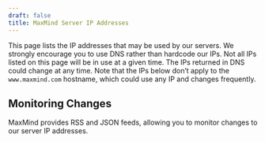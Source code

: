```yaml
---
draft: false
title: MaxMind Server IP Addresses
---
```



This page lists the IP addresses that may be used by our servers. We strongly
encourage you to use DNS rather than hardcode our IPs. Not all IPs listed on
this page will be in use at a given time. The IPs returned in DNS could change
at any time. Note that the IPs below don’t apply to the `www.maxmind.com`
hostname, which could use any IP and changes frequently.

<IpAddresses />

## Monitoring Changes

MaxMind provides RSS and JSON feeds, allowing you to monitor changes to our
server IP addresses.

<LinkGroupContainer>
  <LinkGroup>
    <LinkGroupCard
      description="Subscribe to our RSS and be notified when IP addresses change."
      heading="RSS Feed"
      icon={RssFeed}
      to="/maxmind-server-ip-addresses.xml"
    />
    <LinkGroupCard
      description="Integrate our JSON feed in your application for change automation."
      heading="JSON Feed"
      icon={JsonFeed}
      to="/maxmind-server-ip-addresses.json"
    />
  </LinkGroup>
</LinkGroupContainer>
